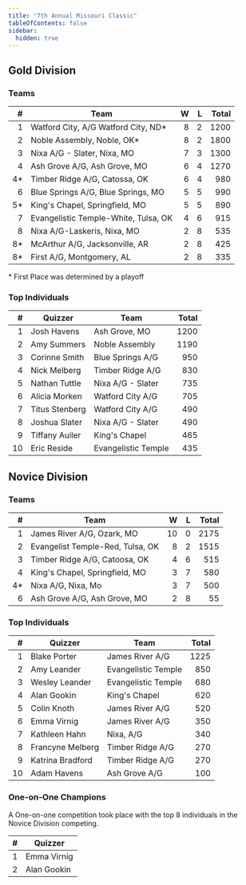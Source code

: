 ```yaml
---
title: "7th Annual Missouri Classic"
tableOfContents: false
sidebar:
  hidden: true
---
```


## Gold Division

### Teams

|    # | Team                                 |    W |    L | Total |
| ---: | ------------------------------------ | ---: | ---: | ----: |
|    1 | Watford City, A/G Watford City, ND*  |    8 |    2 |  1200 |
|    2 | Noble Assembly, Noble, OK*           |    8 |    2 |  1800 |
|    3 | Nixa A/G - Slater, Nixa, MO          |    7 |    3 |  1300 |
|    4 | Ash Grove A/G, Ash Grove, MO         |    6 |    4 |  1270 |
|   4* | Timber Ridge A/G, Catossa, OK        |    6 |    4 |   980 |
|    6 | Blue Springs A/G, Blue Springs, MO   |    5 |    5 |   990 |
|   5* | King's Chapel, Springfield, MO       |    5 |    5 |   890 |
|    7 | Evangelistic Temple-White, Tulsa, OK |    4 |    6 |   915 |
|    8 | Nixa A/G-Laskeris, Nixa, MO          |    2 |    8 |   535 |
|   8* | McArthur A/G, Jacksonville, AR       |    2 |    8 |   425 |
|   8* | First A/G, Montgomery, AL            |    2 |    8 |   335 |

\* First Place was determined by a playoff

### Top Individuals

|    # | Quizzer        | Team                | Total |
| ---: | -------------- | ------------------- | ----: |
|    1 | Josh Havens    | Ash Grove, MO       |  1200 |
|    2 | Amy Summers    | Noble Assembly      |  1190 |
|    3 | Corinne Smith  | Blue Springs A/G    |   950 |
|    4 | Nick Melberg   | Timber Ridge A/G    |   830 |
|    5 | Nathan Tuttle  | Nixa A/G - Slater   |   735 |
|    6 | Alicia Morken  | Watford City A/G    |   705 |
|    7 | Titus Stenberg | Watford City A/G    |   490 |
|    8 | Joshua Slater  | Nixa A/G - Slater   |   490 |
|    9 | Tiffany Auiler | King's Chapel       |   465 |
|   10 | Eric Reside    | Evangelistic Temple |   435 |

## Novice Division

### Teams

|    # | Team                             |    W |    L | Total |
| ---: | -------------------------------- | ---: | ---: | ----: |
|    1 | James River A/G, Ozark, MO       |   10 |    0 |  2175 |
|    2 | Evangelist Temple-Red, Tulsa, OK |    8 |    2 |  1515 |
|    3 | Timber Ridge A/G, Catoosa, OK    |    4 |    6 |   515 |
|    4 | King's Chapel, Springfield, MO   |    3 |    7 |   580 |
|   4* | Nixa A/G, Nixa, Mo               |    3 |    7 |   500 |
|    6 | Ash Grove A/G, Ash Grove, MO     |    2 |    8 |    55 |

### Top Individuals

|    # | Quizzer          | Team                | Total |
| ---: | ---------------- | ------------------- | ----: |
|    1 | Blake Porter     | James River A/G     |  1225 |
|    2 | Amy Leander      | Evangelistic Temple |   850 |
|    3 | Wesley Leander   | Evangelistic Temple |   680 |
|    4 | Alan Gookin      | King's Chapel       |   620 |
|    5 | Colin Knoth      | James River A/G     |   520 |
|    6 | Emma Virnig      | James River A/G     |   350 |
|    7 | Kathleen Hahn    | Nixa, A/G           |   340 |
|    8 | Francyne Melberg | Timber Ridge A/G    |   270 |
|    9 | Katrina Bradford | Timber Ridge A/G    |   270 |
|   10 | Adam Havens      | Ash Grove A/G       |   100 |

### One-on-One Champions

A One-on-one competition took place with the top 8 individuals in the Novice Division competing.

|    # | Quizzer     |
| ---: | ----------- |
|    1 | Emma Virnig |
|    2 | Alan Gookin |

